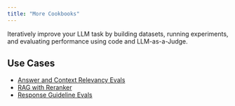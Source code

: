 ```yaml
---
title: "More Cookbooks"
---
```


Iteratively improve your LLM task by building datasets, running experiments, and evaluating performance using code and LLM-as-a-Judge.

## Use Cases

* [Answer and Context Relevancy Evals](https://colab.research.google.com/github/Arize-ai/phoenix/blob/main/tutorials/experiments/llama-index/answer_and_context_relevancy.ipynb)
* [RAG with Reranker](https://colab.research.google.com/github/Arize-ai/phoenix/blob/main/tutorials/experiments/run_experiments_with_llama_index.ipynb)
* [Response Guideline Evals](https://colab.research.google.com/github/Arize-ai/phoenix/blob/main/tutorials/experiments/llama-index/guideline_eval.ipynb)


